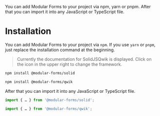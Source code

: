 
<Title>Installation</Title>
<Description>
  You can add Modular Forms to your project via npm, yarn or pnpm. After that
  you can import it into any JavaScript or TypeScript file.
</Description>

# Installation

You can add Modular Forms to your project via `npm`. If you use `yarn` or `pnpm`, just replace the installation command at the beginning.

> Currently the documentation for <Solid>SolidJS</Solid><Qwik>Qwik</Qwik> is displayed. Click on the icon in the upper right to change the framework.

<Solid block>

```bash
npm install @modular-forms/solid
```

</Solid>

<Qwik block>

```bash
npm install @modular-forms/qwik
```

</Qwik>

After that you can import it into any JavaScript or TypeScript file.

<Solid block>

```ts
import { … } from '@modular-forms/solid';
```

</Solid>

<Qwik block>

```ts
import { … } from '@modular-forms/qwik';
```

</Qwik>
